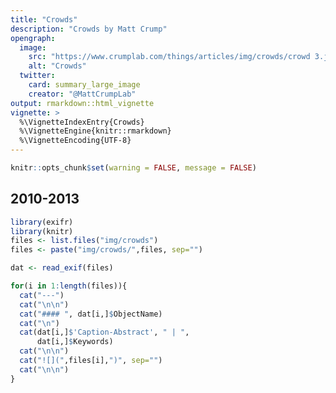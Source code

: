 ```yaml
---
title: "Crowds"
description: "Crowds by Matt Crump"
opengraph:
  image: 
    src: "https://www.crumplab.com/things/articles/img/crowds/crowd 3.jpg"
    alt: "Crowds"
  twitter:
    card: summary_large_image
    creator: "@MattCrumpLab"
output: rmarkdown::html_vignette
vignette: >
  %\VignetteIndexEntry{Crowds}
  %\VignetteEngine{knitr::rmarkdown}
  %\VignetteEncoding{UTF-8}
---
```


```r
knitr::opts_chunk$set(warning = FALSE, message = FALSE)
```

## 2010-2013

```r
library(exifr)
library(knitr)
files <- list.files("img/crowds")
files <- paste("img/crowds/",files, sep="")

dat <- read_exif(files)

for(i in 1:length(files)){
  cat("---")
  cat("\n\n")
  cat("#### ", dat[i,]$ObjectName)
  cat("\n")
  cat(dat[i,]$'Caption-Abstract', " | ",
      dat[i,]$Keywords)
  cat("\n\n")
  cat("![](",files[i],")", sep="")
  cat("\n\n")
}
```




